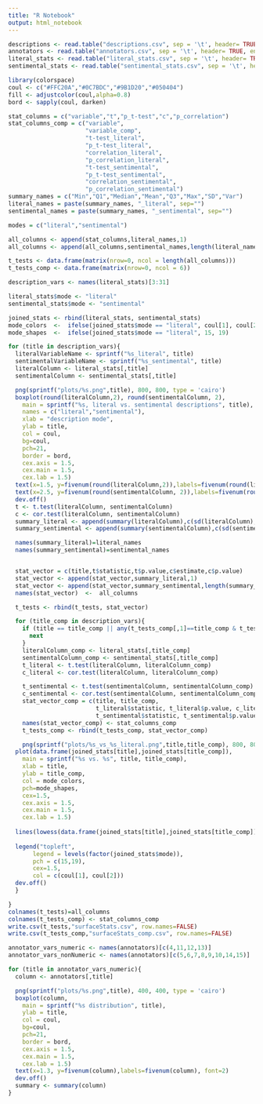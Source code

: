 ```yaml
---
title: "R Notebook"
output: html_notebook
---
```


```r
descriptions <- read.table("descriptions.csv", sep = '\t', header= TRUE, encoding = "utf-8")
annotators <- read.table("annotators.csv", sep = '\t', header= TRUE, encoding = "utf-8")
literal_stats <- read.table("literal_stats.csv", sep = '\t', header= TRUE)[1:31]
sentimental_stats <- read.table("sentimental_stats.csv", sep = '\t', header= TRUE)[1:31]

```

```r
library(colorspace)
coul <- c("#FFC20A","#0C7BDC","#9B1D20","#050404")
fill <- adjustcolor(coul,alpha=0.8)
bord <- sapply(coul, darken)
```

```r
stat_columns = c("variable","t","p_t-test","c","p_correlation") 
stat_columns_comp = c("variable",
                      "variable_comp",
                      "t-test_literal",
                      "p_t-test_literal",
                      "correlation_literal",
                      "p_correlation_literal",
                      "t-test_sentimental",
                      "p_t-test_sentimental",
                      "correlation_sentimental",
                      "p_correlation_sentimental")
summary_names = c("Min","Q1","Median","Mean","Q3","Max","SD","Var")
literal_names = paste(summary_names, "_literal", sep="")
sentimental_names = paste(summary_names, "_sentimental", sep="")

modes = c("literal","sentimental")

all_columns <- append(stat_columns,literal_names,1)
all_columns <- append(all_columns,sentimental_names,length(literal_names) + 1)

t_tests <- data.frame(matrix(nrow=0, ncol = length(all_columns)))
t_tests_comp <- data.frame(matrix(nrow=0, ncol = 6))

description_vars <- names(literal_stats)[3:31]

literal_stats$mode <- "literal"
sentimental_stats$mode <- "sentimental"

joined_stats <- rbind(literal_stats, sentimental_stats)
mode_colors  <-  ifelse(joined_stats$mode == "literal", coul[1], coul[2])
mode_shapes  <-  ifelse(joined_stats$mode == "literal", 15, 19)

for (title in description_vars){
  literalVariableName <- sprintf("%s_literal", title)
  sentimentalVariableName <- sprintf("%s_sentimental", title)
  literalColumn <- literal_stats[,title]
  sentimentalColumn <- sentimental_stats[,title]

  png(sprintf("plots/%s.png",title), 800, 800, type = 'cairo')
  boxplot(round(literalColumn,2), round(sentimentalColumn, 2),
    main = sprintf("%s, literal vs. sentimental descriptions", title),
    names = c("literal","sentimental"),
    xlab = "description mode",
    ylab = title,
    col = coul,
    bg=coul,
    pch=21,
    border = bord,
    cex.axis = 1.5,
    cex.main = 1.5,
    cex.lab = 1.5)
  text(x=1.5, y=fivenum(round(literalColumn,2)),labels=fivenum(round(literalColumn,2)), font=2)
  text(x=2.5, y=fivenum(round(sentimentalColumn, 2)),labels=fivenum(round(sentimentalColumn, 2)), font=2)
  dev.off()
  t <- t.test(literalColumn, sentimentalColumn)
  c <- cor.test(literalColumn, sentimentalColumn)
  summary_literal <- append(summary(literalColumn),c(sd(literalColumn),var(literalColumn)))
  summary_sentimental <- append(summary(sentimentalColumn),c(sd(sentimentalColumn),var(sentimentalColumn)))

  names(summary_literal)=literal_names
  names(summary_sentimental)=sentimental_names


  stat_vector = c(title,t$statistic,t$p.value,c$estimate,c$p.value)
  stat_vector <- append(stat_vector,summary_literal,1)
  stat_vector <- append(stat_vector,summary_sentimental,length(summary_literal) + 1)
  names(stat_vector)  <-  all_columns

  t_tests <- rbind(t_tests, stat_vector)

  for (title_comp in description_vars){
    if (title == title_comp || any(t_tests_comp[,1]==title_comp & t_tests_comp[,2]==title)) {
      next
    }
    literalColumn_comp <- literal_stats[,title_comp]
    sentimentalColumn_comp <- sentimental_stats[,title_comp]
    t_literal <- t.test(literalColumn, literalColumn_comp)
    c_literal <- cor.test(literalColumn, literalColumn_comp)

    t_sentimental <- t.test(sentimentalColumn, sentimentalColumn_comp)
    c_sentimental <- cor.test(sentimentalColumn, sentimentalColumn_comp)
    stat_vector_comp = c(title, title_comp,
                         t_literal$statistic, t_literal$p.value, c_literal$estimate, c_literal$p.value,
                         t_sentimental$statistic, t_sentimental$p.value, c_sentimental$estimate, c_sentimental$p.value)
    names(stat_vector_comp) <- stat_columns_comp
    t_tests_comp <- rbind(t_tests_comp, stat_vector_comp)

    png(sprintf("plots/%s_vs_%s_literal.png",title,title_comp), 800, 800, type = 'cairo')
  plot(data.frame(joined_stats[title],joined_stats[title_comp]),
    main = sprintf("%s vs. %s", title, title_comp),
    xlab = title,
    ylab = title_comp,
    col = mode_colors,
    pch=mode_shapes,
    cex=1.5,
    cex.axis = 1.5,
    cex.main = 1.5,
    cex.lab = 1.5)
  
  lines(lowess(data.frame(joined_stats[title],joined_stats[title_comp])), col = coul[3], lwd = 3)
  
  legend("topleft",
       legend = levels(factor(joined_stats$mode)),
       pch = c(15,19),
       cex=1.5,
       col = c(coul[1], coul[2]))
  dev.off()
  }

}
colnames(t_tests)=all_columns
colnames(t_tests_comp) <- stat_columns_comp
write.csv(t_tests,"surfaceStats.csv", row.names=FALSE)
write.csv(t_tests_comp,"surfaceStats_comp.csv", row.names=FALSE)
```


```r

annotator_vars_numeric <- names(annotators)[c(4,11,12,13)]
annotator_vars_nonNumeric <- names(annotators)[c(5,6,7,8,9,10,14,15)]

for (title in annotator_vars_numeric){
  column <- annotators[,title]

  png(sprintf("plots/%s.png",title), 400, 400, type = 'cairo')
  boxplot(column,
    main = sprintf("%s distribution", title),
    ylab = title,
    col = coul,
    bg=coul,
    pch=21,
    border = bord,
    cex.axis = 1.5,
    cex.main = 1.5,
    cex.lab = 1.5)
  text(x=1.3, y=fivenum(column),labels=fivenum(column), font=2)
  dev.off()
  summary <- summary(column)
}
```

